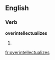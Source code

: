 
==English==

===Verb===
'''overintellectualizes'''

# {{third-person singular of|[[overintellectualize]]}}

[[fr:overintellectualizes]]